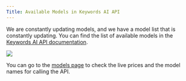```yaml
---
Title: Available Models in Keywords AI API
---
```


We are constantly updating models, and we have a model list that is constantly updating. You can find the list of available models in the [Keywords AI API documentation](https://keywordsai.com/docs/api/).

<img src="/images/model-list/model-list.png" />

You can go to the [models page](https://platform.keywordsai.co/platform/api/models) to check the live prices and the model names for calling the API.
